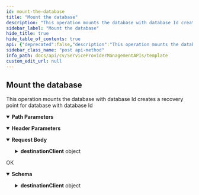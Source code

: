 ```yaml
---
id: mount-the-database
title: "Mount the database"
description: "This operation mounts the database with database Id creates a recovery point for database with database Id"
sidebar_label: "Mount the database"
hide_title: true
hide_table_of_contents: true
api: {"deprecated":false,"description":"This operation mounts the database with database Id creates a recovery point for database with database Id ","operationId":"Mount the database","parameters":[{"description":"","in":"header","name":"Authtoken","required":true,"schema":{"example":"{{TOKEN}}","type":"string"}},{"description":"","in":"path","name":"instanceid","required":true,"schema":{"type":"string"}},{"description":"","in":"path","name":"dbid","required":true,"schema":{"type":"string"}}],"tags":["Sql"],"responses":{"200":{"description":"OK","content":{"application/json":{"schema":{"type":"object","properties":{"destinationDatabaseName":{"type":"string"},"destinationClient":{"type":"object","properties":{"clientGroupId":{"type":"integer"},"clientId":{"type":"integer"},"apptypeId":{"type":"integer"},"instanceId":{"type":"integer"},"libraryId":{"type":"integer"}}},"expireDays":{"type":"integer"},"copyPrecedence":{"type":"integer"},"overwriteDatabase":{"type":"boolean"}},"x-examples":{"Example 1":{"destinationDatabaseName":"Clone_12","destinationClient":{"clientGroupId":0,"clientId":3,"apptypeId":81,"instanceId":4,"libraryId":0},"expireDays":2,"copyPrecedence":0,"overwriteDatabase":false}}},"examples":{"Example 1":{"value":{"destinationDatabaseName":"Clone_12","destinationClient":{"clientGroupId":0,"clientId":3,"apptypeId":81,"instanceId":4,"libraryId":0},"expireDays":2,"copyPrecedence":0,"overwriteDatabase":false}}}}}}},"requestBody":{"content":{"application/json":{"schema":{"type":"object","properties":{"destinationDatabaseName":{"type":"string"},"destinationClient":{"type":"object","properties":{"clientGroupId":{"type":"integer"},"clientId":{"type":"integer"},"apptypeId":{"type":"integer"},"instanceId":{"type":"integer"},"libraryId":{"type":"integer"}}},"expireDays":{"type":"integer"},"copyPrecedence":{"type":"integer"},"overwriteDatabase":{"type":"boolean"}},"x-examples":{"Example 1":{"destinationDatabaseName":"Clone_12","destinationClient":{"clientGroupId":0,"clientId":3,"apptypeId":81,"instanceId":4,"libraryId":0},"expireDays":2,"copyPrecedence":0,"overwriteDatabase":false}}},"examples":{"Mount the database":{"value":{"destinationDatabaseName":"Clone_12","destinationClient":{"clientGroupId":0,"clientId":3,"apptypeId":81,"instanceId":4,"libraryId":0},"expireDays":2,"copyPrecedence":0,"overwriteDatabase":false}}}}}},"method":"post","path":"/v2/sql/instances/{instanceid}/databases/{dbid}/mount","servers":[{"url":"http://{hostname}/webconsole/api","variables":{"hostname":{"default":"localhost","description":"Webconsole"}}}],"jsonRequestBodyExample":{"destinationDatabaseName":"string","destinationClient":{"clientGroupId":0,"clientId":0,"apptypeId":0,"instanceId":0,"libraryId":0},"expireDays":0,"copyPrecedence":0,"overwriteDatabase":true},"info":{"title":"Template","contact":{},"version":"1.0","description":"Template"},"postman":{"name":"Mount the database","description":{"content":"This operation mounts the database with database Id creates a recovery point for database with database Id ","type":"text/plain"},"url":{"path":["v2","sql","instances",":instanceid","databases",":dbid","mount"],"host":["{{baseUrl}}"],"query":[],"variable":[{"disabled":false,"description":{"content":"(Required) ","type":"text/plain"},"type":"any","value":"","key":"instanceid"},{"disabled":false,"description":{"content":"(Required) ","type":"text/plain"},"type":"any","value":"","key":"dbid"}]},"header":[{"disabled":false,"description":{"content":"(Required) ","type":"text/plain"},"key":"Authtoken","value":""},{"key":"Content-Type","value":"application/json"},{"key":"Accept","value":"application/json"}],"method":"POST","body":{"mode":"raw","raw":"\"\"","options":{"raw":{"language":"json"}}}}}
sidebar_class_name: "post api-method"
info_path: docs/api/cv/ServiceProviderManagementAPIs/template
custom_edit_url: null
---
```



## Mount the database



This operation mounts the database with database Id creates a recovery point for database with database Id 

<details style={{"marginBottom":"1rem"}} data-collapsed={false} open={true}><summary style={{}}><strong>Path Parameters</strong></summary><div><ul><ParamsItem className={"paramsItem"} param={{"description":"","in":"path","name":"instanceid","required":true,"schema":{"type":"string"}}}></ParamsItem><ParamsItem className={"paramsItem"} param={{"description":"","in":"path","name":"dbid","required":true,"schema":{"type":"string"}}}></ParamsItem></ul></div></details><details style={{"marginBottom":"1rem"}} data-collapsed={false} open={true}><summary style={{}}><strong>Header Parameters</strong></summary><div><ul><ParamsItem className={"paramsItem"} param={{"description":"","in":"header","name":"Authtoken","required":true,"schema":{"example":"{{TOKEN}}","type":"string"}}}></ParamsItem></ul></div></details><MimeTabs><TabItem label={"application/json"} value={"application/json-schema"}><details style={{}} data-collapsed={false} open={true}><summary style={{"textAlign":"left"}}><strong>Request Body</strong></summary><div style={{"textAlign":"left","marginLeft":"1rem"}}></div><ul style={{"marginLeft":"1rem"}}><SchemaItem collapsible={false} name={"destinationDatabaseName"} required={false} deprecated={undefined} schemaDescription={undefined} schemaName={"string"} qualifierMessage={undefined} defaultValue={undefined}></SchemaItem><SchemaItem collapsible={true} className={"schemaItem"}><details style={{}}><summary style={{}}><strong>destinationClient</strong><span style={{"opacity":"0.6"}}> object</span></summary><div style={{"marginLeft":"1rem"}}><SchemaItem collapsible={false} name={"clientGroupId"} required={false} deprecated={undefined} schemaDescription={undefined} schemaName={"integer"} qualifierMessage={undefined} defaultValue={undefined}></SchemaItem><SchemaItem collapsible={false} name={"clientId"} required={false} deprecated={undefined} schemaDescription={undefined} schemaName={"integer"} qualifierMessage={undefined} defaultValue={undefined}></SchemaItem><SchemaItem collapsible={false} name={"apptypeId"} required={false} deprecated={undefined} schemaDescription={undefined} schemaName={"integer"} qualifierMessage={undefined} defaultValue={undefined}></SchemaItem><SchemaItem collapsible={false} name={"instanceId"} required={false} deprecated={undefined} schemaDescription={undefined} schemaName={"integer"} qualifierMessage={undefined} defaultValue={undefined}></SchemaItem><SchemaItem collapsible={false} name={"libraryId"} required={false} deprecated={undefined} schemaDescription={undefined} schemaName={"integer"} qualifierMessage={undefined} defaultValue={undefined}></SchemaItem></div></details></SchemaItem><SchemaItem collapsible={false} name={"expireDays"} required={false} deprecated={undefined} schemaDescription={undefined} schemaName={"integer"} qualifierMessage={undefined} defaultValue={undefined}></SchemaItem><SchemaItem collapsible={false} name={"copyPrecedence"} required={false} deprecated={undefined} schemaDescription={undefined} schemaName={"integer"} qualifierMessage={undefined} defaultValue={undefined}></SchemaItem><SchemaItem collapsible={false} name={"overwriteDatabase"} required={false} deprecated={undefined} schemaDescription={undefined} schemaName={"boolean"} qualifierMessage={undefined} defaultValue={undefined}></SchemaItem></ul></details></TabItem></MimeTabs><div><ApiTabs><TabItem label={"200"} value={"200"}><div>

OK

</div><div><MimeTabs schemaType={"response"}><TabItem label={"application/json"} value={"application/json"}><SchemaTabs><TabItem label={"Schema"} value={"Schema"}><details style={{}} data-collapsed={false} open={true}><summary style={{"textAlign":"left"}}><strong>Schema</strong></summary><div style={{"textAlign":"left","marginLeft":"1rem"}}></div><ul style={{"marginLeft":"1rem"}}><SchemaItem collapsible={false} name={"destinationDatabaseName"} required={false} deprecated={undefined} schemaDescription={undefined} schemaName={"string"} qualifierMessage={undefined} defaultValue={undefined}></SchemaItem><SchemaItem collapsible={true} className={"schemaItem"}><details style={{}}><summary style={{}}><strong>destinationClient</strong><span style={{"opacity":"0.6"}}> object</span></summary><div style={{"marginLeft":"1rem"}}><SchemaItem collapsible={false} name={"clientGroupId"} required={false} deprecated={undefined} schemaDescription={undefined} schemaName={"integer"} qualifierMessage={undefined} defaultValue={undefined}></SchemaItem><SchemaItem collapsible={false} name={"clientId"} required={false} deprecated={undefined} schemaDescription={undefined} schemaName={"integer"} qualifierMessage={undefined} defaultValue={undefined}></SchemaItem><SchemaItem collapsible={false} name={"apptypeId"} required={false} deprecated={undefined} schemaDescription={undefined} schemaName={"integer"} qualifierMessage={undefined} defaultValue={undefined}></SchemaItem><SchemaItem collapsible={false} name={"instanceId"} required={false} deprecated={undefined} schemaDescription={undefined} schemaName={"integer"} qualifierMessage={undefined} defaultValue={undefined}></SchemaItem><SchemaItem collapsible={false} name={"libraryId"} required={false} deprecated={undefined} schemaDescription={undefined} schemaName={"integer"} qualifierMessage={undefined} defaultValue={undefined}></SchemaItem></div></details></SchemaItem><SchemaItem collapsible={false} name={"expireDays"} required={false} deprecated={undefined} schemaDescription={undefined} schemaName={"integer"} qualifierMessage={undefined} defaultValue={undefined}></SchemaItem><SchemaItem collapsible={false} name={"copyPrecedence"} required={false} deprecated={undefined} schemaDescription={undefined} schemaName={"integer"} qualifierMessage={undefined} defaultValue={undefined}></SchemaItem><SchemaItem collapsible={false} name={"overwriteDatabase"} required={false} deprecated={undefined} schemaDescription={undefined} schemaName={"boolean"} qualifierMessage={undefined} defaultValue={undefined}></SchemaItem></ul></details></TabItem><TabItem label={"Example (from schema)"} value={"Example (from schema)"}><ResponseSamples responseExample={"{\n  \"destinationDatabaseName\": \"string\",\n  \"destinationClient\": {\n    \"clientGroupId\": 0,\n    \"clientId\": 0,\n    \"apptypeId\": 0,\n    \"instanceId\": 0,\n    \"libraryId\": 0\n  },\n  \"expireDays\": 0,\n  \"copyPrecedence\": 0,\n  \"overwriteDatabase\": true\n}"} language={"json"}></ResponseSamples></TabItem><TabItem label={" Example 1"} value={" Example 1"}><ResponseSamples responseExample={"{\n  \"destinationDatabaseName\": \"Clone_12\",\n  \"destinationClient\": {\n    \"clientGroupId\": 0,\n    \"clientId\": 3,\n    \"apptypeId\": 81,\n    \"instanceId\": 4,\n    \"libraryId\": 0\n  },\n  \"expireDays\": 2,\n  \"copyPrecedence\": 0,\n  \"overwriteDatabase\": false\n}"} language={"json"}></ResponseSamples></TabItem></SchemaTabs></TabItem></MimeTabs></div></TabItem></ApiTabs></div>
      